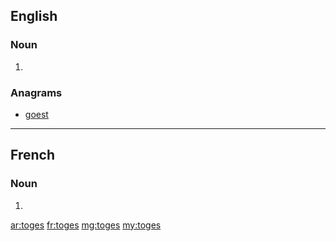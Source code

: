 ==English==

===Noun===
{{head|en}}

# {{plural of|toge}}

===Anagrams===
* [[goest#English|goest]]

----

==French==

===Noun===
{{head|fr|plural}} {{f-p}}

# {{plural of|toge|lang=fr}}

[[ar:toges]]
[[fr:toges]]
[[mg:toges]]
[[my:toges]]